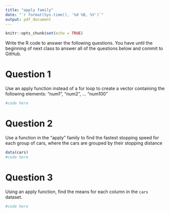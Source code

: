 ```yaml
---
title: "apply family"
date: "`r format(Sys.time(), '%d %B, %Y')`"
output: pdf_document
---
```


```r
knitr::opts_chunk$set(echo = TRUE)
```

Write the R code to answer the following questions. You have until the beginning of next class to answer all of the questions below and commit to GitHub.



# Question 1

Use an apply function instead of a for loop to create a vector containing the following elements: "num1", "num2", ... "num100"

```r
#code here
```



# Question 2

Use a function in the "apply" family to find the fastest stopping speed for each group of cars, where the cars are grouped by their stopping distance
```r
data(cars)
#code here
```

# Question 3

Using an apply function, find the means for each column in the `cars` dataset.

```r
#code here
```



